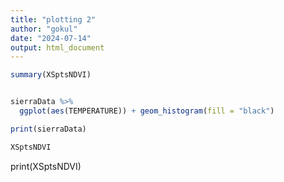 ```yaml
---
title: "plotting 2"
author: "gokul"
date: "2024-07-14"
output: html_document
---
```


```r

summary(XSptsNDVI)



```
```r
sierraData %>%
  ggplot(aes(TEMPERATURE)) + geom_histogram(fill = "black")


```


```r
print(sierraData)
```

```r
XSptsNDVI
```

print(XSptsNDVI)












